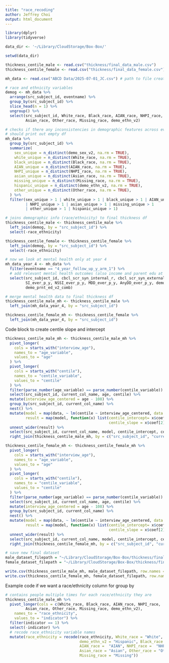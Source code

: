 ```yaml
---
title: "race_recoding"
author: Jeffrey Choi
output: html_document
---
```

```r
library(dplyr)
library(tidyverse)
```

```r
data_dir <- '~/Library/CloudStorage/Box-Box/'

setwd(data_dir)

thickness_centile_male <- read.csv("thickness/final_data_male.csv")
thickness_centile_female <- read.csv("thickness/final_data_female.csv")

mh_data <- read.csv("ABCD Data/2025-07-01_JC.csv") # path to file created by Initial_Data_Cleaning.Rmd
```
```r
# race and ethnicity variables 
demog <- mh_data %>%
  arrange(src_subject_id, eventname) %>%
  group_by(src_subject_id) %>%
  slice_head(n = 1) %>%
  ungroup() %>%
  select(src_subject_id, White_race, Black_race, AIAN_race, NHPI_race,
         Asian_race, Other_race, Missing_race, demo_ethn_v2)

# checks if there any inconsistencies in demographic features across eventname
# should print out empty df
mh_data %>%
  group_by(src_subject_id) %>%
  summarize(
    sex_unique = n_distinct(demo_sex_v2, na.rm = TRUE),
    white_unique = n_distinct(White_race, na.rm = TRUE),
    black_unique = n_distinct(Black_race, na.rm = TRUE),
    AIAN_unique = n_distinct(AIAN_race, na.rm = TRUE),
    NHPI_unique = n_distinct(NHPI_race, na.rm = TRUE),
    asian_unique = n_distinct(Asian_race, na.rm = TRUE),
    missing_unique = n_distinct(Missing_race, na.rm = TRUE),
    hispanic_unique = n_distinct(demo_ethn_v2, na.rm = TRUE),
    other_unique = n_distinct(Other_race, na.rm = TRUE),
  ) %>%
  filter(sex_unique > 1 | white_unique > 1 | black_unique > 1 | AIAN_unique > 1
         | NHPI_unique > 1 | asian_unique > 1 | missing_unique > 1
         | other_unique > 1 | hispanic_unique > 1)

# joins demographic info (race/ethnicity) to final thickness df
thickness_centile_male <- thickness_centile_male %>% 
  left_join(demog, by = "src_subject_id") %>% 
  select(-race_ethnicity)

thickness_centile_female <- thickness_centile_female %>% 
  left_join(demog, by = "src_subject_id") %>% 
  select(-race_ethnicity)
```

```r
# now we look at mental health only at year 4
mh_data_year_4 <- mh_data %>%
  filter(eventname == "4_year_follow_up_y_arm_1") %>% 
  # add relevant mental health outcomes (also income and parent edu at year 4)
  select(src_subject_id, cbcl_scr_syn_internal_r, cbcl_scr_syn_external_r, cbcl_scr_syn_totprob_r,
         SI_ever_p_y, NSSI_ever_p_y, MDD_ever_p_y, AnyDD_ever_p_y, demo_comb_income_v2_comb,
         demo_prnt_ed_v2_comb)

# merge mental health data to final thickness df 
thickness_centile_male_mh <- thickness_centile_male %>% 
  left_join(mh_data_year_4, by = "src_subject_id")

thickness_centile_female_mh <- thickness_centile_female %>% 
  left_join(mh_data_year_4, by = "src_subject_id")

```
Code block to create centile slope and intercept
```r
thickness_centile_male_mh <- thickness_centile_male_mh %>%
  pivot_longer(
    cols = starts_with("interview_age"),
    names_to = "age_variable",
    values_to = "age"
  ) %>%
  pivot_longer(
    cols = starts_with("centile"),
    names_to = "centile_variable",
    values_to = "centile"
  ) %>%
  filter(parse_number(age_variable) == parse_number(centile_variable)) %>%
  select(src_subject_id, current_col_name, age, centile) %>%
  mutate(interview_age_centered = age - 108) %>% 
  group_by(src_subject_id, current_col_name) %>%
  nest() %>%
  mutate(model = map(data, ~ lm(centile ~ interview_age_centered, data = .)),
         result = map(model, function(x) list(centile_intercept= x$coef[1],
                                              centile_slope = x$coef[2]))) %>% 
  unnest_wider(result) %>% 
  select(src_subject_id, current_col_name, model, centile_intercept, centile_slope) %>%
  right_join(thickness_centile_male_mh, by = c("src_subject_id", "current_col_name"))

thickness_centile_female_mh <- thickness_centile_female_mh %>%
  pivot_longer(
    cols = starts_with("interview_age"),
    names_to = "age_variable",
    values_to = "age"
  ) %>%
  pivot_longer(
    cols = starts_with("centile"),
    names_to = "centile_variable",
    values_to = "centile"
  ) %>%
  filter(parse_number(age_variable) == parse_number(centile_variable)) %>%
  select(src_subject_id, current_col_name, age, centile) %>%
  mutate(interview_age_centered = age - 108) %>% 
  group_by(src_subject_id, current_col_name) %>%
  nest() %>%
  mutate(model = map(data, ~ lm(centile ~ interview_age_centered, data = .)),
         result = map(model, function(x) list(centile_intercept= x$coef[1],
                                              centile_slope = x$coef[2]))) %>% 
  unnest_wider(result) %>% 
  select(src_subject_id, current_col_name, model, centile_intercept, centile_slope) %>%
  right_join(thickness_centile_female_mh, by = c("src_subject_id", "current_col_name"))
```


```r
# save new final dataset
male_dataset_filepath = "~/Library/CloudStorage/Box-Box/thickness/final_data_male_year4_mh.csv"
female_dataset_filepath = "~/Library/CloudStorage/Box-Box/thickness/final_data_female_year4_mh.csv"

write.csv(thickness_centile_male_mh, male_dataset_filepath, row.names = FALSE)
write.csv(thickness_centile_female_mh, female_dataset_filepath, row.names = FALSE)
```

Example code if we want a race/ethnicity column for group by
```r
# contains people multiple times for each race/ethnicity they are
thickness_centile_male_mh %>% 
  pivot_longer(cols = c(White_race, Black_race, AIAN_race, NHPI_race,
         Asian_race, Other_race, Missing_race, demo_ethn_v2),
    names_to = "race_ethnicity",
    values_to = "indicator") %>% 
  filter(indicator == 1) %>%
  select(-indicator) %>% 
  # recode race_ethnicity variable names 
  mutate(race_ethnicity = recode(race_ethnicity, White_race = "White",
                                 demo_ethn_v2 = "Hispanic", Black_race =  "Black",
                                 AIAN_race =  "AIAN", NHPI_race =  "NHPI",
                                 Asian_race = "Asian", Other_race = "Other",
                                 Missing_race = "Missing"))

```

